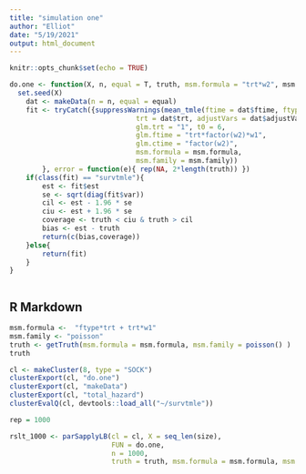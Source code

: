 ```yaml
---
title: "simulation one"
author: "Elliot"
date: "5/19/2021"
output: html_document
---
```


```r
knitr::opts_chunk$set(echo = TRUE)

do.one <- function(X, n, equal = T, truth, msm.formula = "trt*w2", msm.family){
  set.seed(X)
	dat <- makeData(n = n, equal = equal)
	fit <- tryCatch({suppressWarnings(mean_tmle(ftime = dat$ftime, ftype = dat$ftype,
	                           trt = dat$trt, adjustVars = dat$adjustVars,
	                           glm.trt = "1", t0 = 6,
	                           glm.ftime = "trt*factor(w2)*w1",
	                           glm.ctime = "factor(w2)",
	                           msm.formula = msm.formula,
	                           msm.family = msm.family))
		}, error = function(e){ rep(NA, 2*length(truth)) })
	if(class(fit) == "survtmle"){
		est <- fit$est
		se <- sqrt(diag(fit$var))
		cil <- est - 1.96 * se
		ciu <- est + 1.96 * se
		coverage <- truth < ciu & truth > cil
		bias <- est - truth
		return(c(bias,coverage))
	}else{
		return(fit)
	}
}



```

## R Markdown



```r

msm.formula <-  "ftype*trt + trt*w1"
msm.family <- "poisson"
truth <- getTruth(msm.formula = msm.formula, msm.family = poisson() )
truth

cl <- makeCluster(8, type = "SOCK")
clusterExport(cl, "do.one")
clusterExport(cl, "makeData")
clusterExport(cl, "total_hazard")
clusterEvalQ(cl, devtools::load_all("~/survtmle"))

rep = 1000

rslt_1000 <- parSapplyLB(cl = cl, X = seq_len(size),
                         FUN = do.one,
                         n = 1000,
                         truth = truth, msm.formula = msm.formula, msm.family = msm.family)

```


